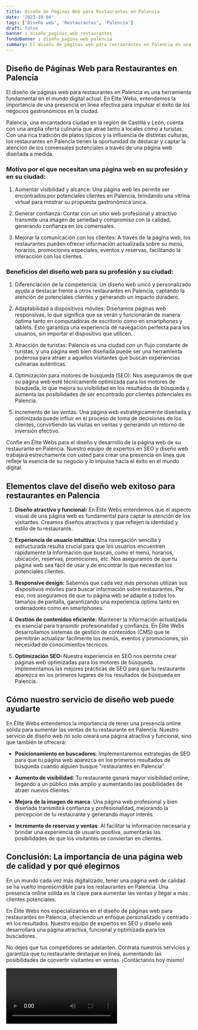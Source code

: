 ```yaml
---
title: Diseño de Páginas Web para Restaurantes en Palencia
date: '2023-10-04'
tags: ['Diseño web', 'Restaurantes', 'Palencia']
draft: false
banner : diseño_paginas_web_restaurantes
fondoBanner : diseño_pagina_web_palencia
summary: El diseño de páginas web para restaurantes en Palencia es una herramienta fundamental en el mundo digital actual. En Élite Webs, entendemos la importancia de una presencia en línea efectiva para impulsar el éxito de los negocios gastronómicos en la ciudad.
---
```


## Diseño de Páginas Web para Restaurantes en Palencia

El diseño de páginas web para restaurantes en Palencia es una herramienta fundamental en el mundo digital actual. En Élite Webs, entendemos la importancia de una presencia en línea efectiva para impulsar el éxito de los negocios gastronómicos en la ciudad.

Palencia, una encantadora ciudad en la región de Castilla y León, cuenta con una amplia oferta culinaria que atrae tanto a locales como a turistas. Con una rica tradición de platos típicos y la influencia de distintas culturas, los restaurantes en Palencia tienen la oportunidad de destacar y captar la atención de los comensales potenciales a través de una página web diseñada a medida.

### Motivo por el que necesitan una página web en su profesión y en su ciudad:

1. Aumentar visibilidad y alcance: Una página web les permite ser encontrados por potenciales clientes en Palencia, brindando una vitrina virtual para mostrar su propuesta gastronómica única.

2. Generar confianza: Contar con un sitio web profesional y atractivo transmite una imagen de seriedad y compromiso con la calidad, generando confianza en los comensales.

3. Mejorar la comunicación con los clientes: A través de la página web, los restaurantes pueden ofrecer información actualizada sobre su menú, horarios, promociones especiales, eventos y reservas, facilitando la interacción con los clientes.

### Beneficios del diseño web para su profesión y su ciudad:

1. Diferenciación de la competencia: Un diseño web único y personalizado ayuda a destacar frente a otros restaurantes en Palencia, captando la atención de potenciales clientes y generando un impacto duradero.

2. Adaptabilidad a dispositivos móviles: Diseñamos páginas web responsivas, lo que significa que se verán y funcionarán de manera óptima tanto en computadoras de escritorio como en smartphones y tablets. Esto garantiza una experiencia de navegación perfecta para los usuarios, sin importar el dispositivo que utilicen.

3. Atracción de turistas: Palencia es una ciudad con un flujo constante de turistas, y una página web bien diseñada puede ser una herramienta poderosa para atraer a aquellos visitantes que buscan experiencias culinarias auténticas.

4. Optimización para motores de búsqueda (SEO): Nos aseguramos de que su página web esté técnicamente optimizada para los motores de búsqueda, lo que mejora su visibilidad en los resultados de búsqueda y aumenta las posibilidades de ser encontrado por clientes potenciales en Palencia.

5. Incremento de las ventas: Una página web estratégicamente diseñada y optimizada puede influir en el proceso de toma de decisiones de los clientes, convirtiendo las visitas en ventas y generando un retorno de inversión efectivo.

Confíe en Élite Webs para el diseño y desarrollo de la página web de su restaurante en Palencia. Nuestro equipo de expertos en SEO y diseño web trabajará estrechamente con usted para crear una presencia en línea que refleje la esencia de su negocio y lo impulse hacia el éxito en el mundo digital.

<GifSeo />

<Cta />

## Elementos clave del diseño web exitoso para restaurantes en Palencia

1. **Diseño atractivo y funcional:** En Élite Webs entendemos que el aspecto visual de una página web es fundamental para captar la atención de los visitantes. Creamos diseños atractivos y que reflejen la identidad y estilo de tu restaurante.

2. **Experiencia de usuario intuitiva:** Una navegación sencilla y estructurada resulta crucial para que los usuarios encuentren rápidamente la información que buscan, como el menú, horarios, ubicación, reservas, promociones, etc. Nos aseguramos de que tu página web sea fácil de usar y de encontrar lo que necesitan los potenciales clientes.

3. **Responsive design:** Sabemos que cada vez más personas utilizan sus dispositivos móviles para buscar información sobre restaurantes. Por eso, nos aseguramos de que tu página web se adapte a todos los tamaños de pantalla, garantizando una experiencia óptima tanto en ordenadores como en smartphones.

4. **Gestión de contenidos eficiente:** Mantener la información actualizada es esencial para transmitir profesionalidad y confianza. En Élite Webs desarrollamos sistemas de gestión de contenidos (CMS) que te permitirán actualizar fácilmente los menús, eventos y promociones, sin necesidad de conocimientos técnicos.

5. **Optimización SEO:** Nuestra experiencia en SEO nos permite crear páginas web optimizadas para los motores de búsqueda. Implementamos las mejores prácticas de SEO para que tu restaurante aparezca en los primeros lugares de los resultados de búsqueda en Palencia.

## Cómo nuestro servicio de diseño web puede ayudarte

En Élite Webs entendemos la importancia de tener una presencia online sólida para aumentar las ventas de tu restaurante en Palencia. Nuestro servicio de diseño web no solo creará una página atractiva y funcional, sino que también te ofrecerá:

- **Posicionamiento en buscadores**: Implementaremos estrategias de SEO para que tu página web aparezca en los primeros resultados de búsqueda cuando alguien busque "restaurantes en Palencia".
  
- **Aumento de visibilidad**: Tu restaurante ganará mayor visibilidad online, llegando a un público más amplio y aumentando las posibilidades de atraer nuevos clientes.

- **Mejora de la imagen de marca**: Una página web profesional y bien diseñada transmitirá confianza y profesionalidad, mejorando la percepción de tu restaurante y generando mayor interés.

- **Incremento de reservas y ventas**: Al facilitar la información necesaria y brindar una experiencia de usuario positiva, aumentarás las posibilidades de que los visitantes se conviertan en clientes.

## Conclusión: La importancia de una página web de calidad y por qué elegirnos

En un mundo cada vez más digitalizado, tener una página web de calidad se ha vuelto imprescindible para los restaurantes en Palencia. Una presencia online sólida es la clave para aumentar las ventas y llegar a más clientes potenciales.

En Élite Webs nos especializamos en el diseño de páginas web para restaurantes en Palencia, ofreciendo un enfoque personalizado y centrado en los resultados. Nuestro equipo de expertos en SEO y diseño web desarrollará una página atractiva, funcional y optimizada para los buscadores.

No dejes que tus competidores se adelanten. Contrata nuestros servicios y garantiza que tu restaurante destaque en línea, aumentando las posibilidades de convertir visitantes en ventas. ¡Contáctanos hoy mismo!

<Video />

<CtaBot job='Restaurantes' city='Palencia'/>

<Gmaps query='Palencia+españa+maps' />
